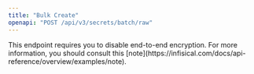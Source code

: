 ```yaml
---
title: "Bulk Create"
openapi: "POST /api/v3/secrets/batch/raw"
---
```


<Tip>
  This endpoint requires you to disable end-to-end encryption. For more information, you should consult this [note](https://infisical.com/docs/api-reference/overview/examples/note).
</Tip>
